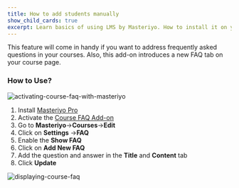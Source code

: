 ```yaml
---
title: How to add students manually
show_child_cards: true
excerpt: Learn basics of using LMS by Masteriyo. How to install it on your WordPress setup.
---
```


This feature will come in handy if you want to address frequently asked questions in your courses. Also, this add-on introduces a new FAQ tab on your course page.


### How to Use?

![activating-course-faq-with-masteriyo](https://user-images.githubusercontent.com/24367265/189636513-1cb9ce80-de32-4e0a-8ae0-a9e13b0615e3.png)


1. Install [Masteriyo Pro](https://docs.masteriyo.com/getting-started/installation#installing-masteriyo-lms-pro-version)
2. Activate the [Course FAQ Add-on](https://docs.masteriyo.com/premium-addons/install-masteriyo-premium-addons)
3. Go to **Masteriyo**->**Courses**->**Edit**
4. Click on **Settings** ->**FAQ**
5. Enable the **Show FAQ**
6. Click on **Add New FAQ**
7. Add the question and answer in the **Title** and **Content** tab
8. Click **Update**


![displaying-course-faq](https://user-images.githubusercontent.com/24367265/189636572-3607b015-29a0-46f7-a51c-89e0a8852ad6.png)
